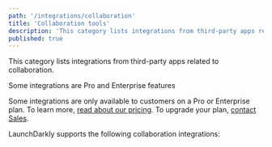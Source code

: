 ```yaml
---
path: '/integrations/collaboration'
title: 'Collaboration tools'
description: 'This category lists integrations from third-party apps related to collaboration.'
published: true
---
```


This category lists integrations from third-party apps related to collaboration.

<Callout intent="primary">
<CalloutTitle>Some integrations are Pro and Enterprise features</CalloutTitle>
<CalloutDescription>

Some integrations are only available to customers on a Pro or Enterprise plan. To learn more, [read about our pricing](https://launchdarkly.com/pricing/). To upgrade your plan, [contact Sales](https://launchdarkly.com/contact-sales/).

</CalloutDescription>
</Callout>

LaunchDarkly supports the following collaboration integrations:

<ChildPageList path="/integrations/collaboration" />
